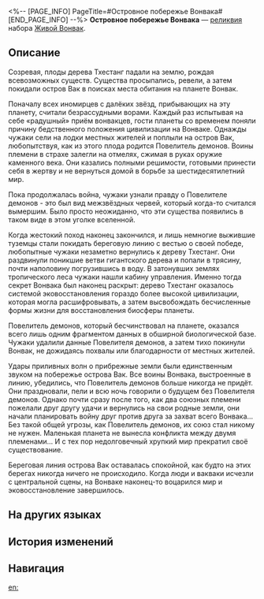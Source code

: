 <%-- [PAGE_INFO]
PageTitle=#Островное побережье Вонвака#
[END_PAGE_INFO] --%>
{{Реликвия Инфобокс
|id          = 63086
|Изображение = Предмет Островное побережье Вонвака.png
|Набор       = Живой Вонвак
|Предмет     = Соединительная вязь
|Упоминания  = 
}}
{{Описание|На побережье острова Вак поднимались и опускались волны... Этот ландшафт оставался неизменным в течение тысячелетий и был свидетелем взлёта и падения цивилизаций, напоминающих приливы и отливы.}}
'''Островное побережье Вонвака''' — [[реликвия]] набора [[Живой Вонвак]].

==Описание==
Созревая, плоды дерева Тхестанг падали на землю, рождая всевозможных существ. Существа просыпались, ревели, а затем покидали остров Вак в поисках места обитания на планете Вонвак.

Поначалу всех иномирцев с далёких звёзд, прибывающих на эту планету, считали безрассудными ворами. Каждый раз испытывая на себе «радушный» приём вонвакцев, гости планеты со временем поняли причину бедственного положения цивилизации на Вонваке. Однажды чужаки сели на лодки местных жителей и поплыли на остров Вак, любопытствуя, как из этого плода родится Повелитель демонов. Воины племени в страхе залегли на отмелях, сжимая в руках оружие каменного века. Они казались полными решимости, готовыми принести себя в жертву и не вернуться домой в борьбе за шестидесятилетний мир.

Пока продолжалась война, чужаки узнали правду о Повелителе демонов - это был вид межзвёздных червей, который когда-то считался вымершим. Было просто неожиданно, что эти существа появились в таком виде в этом уголке вселенной.

Когда жестокий поход наконец закончился, и лишь немногие выжившие туземцы стали покидать береговую линию с вестью о своей победе, любопытные чужаки незаметно вернулись к дереву Тхестанг. Они раздвинули поникшие ветви гигантского дерева и попали в трясину, почти наполовину погрузившись в воду. В затонувших землях тропического леса чужаки нашли кабину управления. Именно тогда секрет Вонвака был наконец раскрыт: дерево Тхестанг оказалось системой эковосстановления гораздо более высокой цивилизации, которая могла расшифровывать, а затем высвобождать бесчисленные формы жизни для восстановления биосферы планеты.

Повелитель демонов, который бесчинствовал на планете, оказался всего лишь одним фрагментом данных в обширной биологической базе. Чужаки удалили данные Повелителя демонов, а затем тихо покинули Вонвак, не дожидаясь похвалы или благодарности от местных жителей.

Удары приливных волн о прибрежные земли были единственным звуком на побережье острова Вак. Все воины Вонвака, выстроенные в линию, убедились, что Повелитель демонов больше никогда не придёт. Они праздновали, пели и всю ночь говорили о будущем без Повелителя демонов. Однако почти сразу после того, как два союзных племени пожелали друг другу удачи и вернулись на свои родные земли, они начали планировать войну друг против друга за захват всего Вонвака... Без такой общей угрозы, как Повелитель демонов, их союз стал никому не нужен. Маленькая планета не вынесла конфликта между двумя племенами... И с тех пор недолговечный хрупкий мир прекратил своё существование.

Береговая линия острова Вак оставалась спокойной, как будто на этих берегах никогда ничего не происходило. Когда люди и вакваки исчезли с центральной сцены, на Вонваке наконец-то воцарился мир и эковосстановление завершилось.

==На других языках==
{{На других языках
|en   = Vonwacq's Islandic Coast
|zhs  = 翁瓦克的环岛海岸
|zht  = 翁瓦克的環島海岸
|ja   = ウェンワークの{{Rubi|島巡|しまめぐ}}り{{Rubi|海岸|かいがん}}
|ko   = 바커 공의 섬 둘레 해안
|es   = Costa insular de Vonwacq
|fr   = Côte insulaire de Vonwacq
|ru   = Островное побережье Вонвака
|th   = Vonwacq's Islandic Coast
|vi   = Bờ Biển Quanh Đảo Vonwacq
|de   = Vonwacqs Inselküste
|id   = Vonwacq's Islandic Coast
|pt   = Costa da Ilha de Vonwacq
}}

==История изменений==
{{История изменений|3.5}}

==Навигация==
{{Набор Реликвий Навбокс|Живой Вонвак}}

[[en:]]